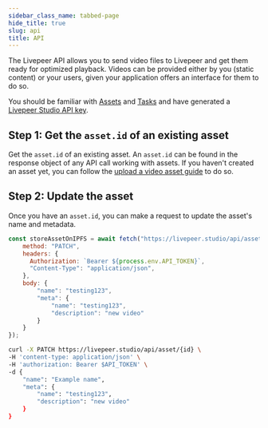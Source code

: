```yaml
---
sidebar_class_name: tabbed-page
hide_title: true
slug: api
title: API
---
```



<Tabs />

The Livepeer API allows you to send video files to Livepeer and get them 
ready for optimized playback. Videos can be provided either by you (static content) 
or your users, given your application offers an interface for them to do so. 

You should be familiar with [Assets](/reference/api/get-assets) and [Tasks](/reference/api/get-tasks) 
and have generated a [Livepeer Studio API key](/quickstart/).

## Step 1: Get the `asset.id` of an existing asset
Get the `asset.id` of an existing asset. An `asset.id` can be found in the response object of any API call working with assets.
If you haven't created an asset yet, you can follow the [upload a video asset guide](/guides/on-demand/upload-a-video-asset#api) to do so.

## Step 2: Update the asset
Once you have an `asset.id`, you can make a request to update the asset's name and metadata.

<CodeBlockTabs>
<CodeBlockTabItem value="Node" label="Node">

```js
const storeAssetOnIPFS = await fetch("https://livepeer.studio/api/asset/{id}", {
    method: "PATCH",
    headers: {
      Authorization: `Bearer ${process.env.API_TOKEN}`,
      "Content-Type": "application/json",
    },
    body: {
        "name": "testing123",
        "meta": {
            "name": "testing123",
            "description": "new video"
        }
    }
});
```

</CodeBlockTabItem>
<CodeBlockTabItem value="curl" label="curl">

```bash
curl -X PATCH https://livepeer.studio/api/asset/{id} \
-H 'content-type: application/json' \
-H 'authorization: Bearer $API_TOKEN' \
-d {
    "name": "Example name",
    "meta": {
        "name": "testing123",
        "description": "new video"        
    }
}
```

</CodeBlockTabItem>
</CodeBlockTabs>